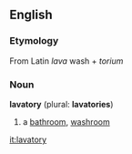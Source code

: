 ==English==

===Etymology===
From Latin ''lava'' wash + ''torium''

===Noun===
'''lavatory''' (plural: '''lavatories''')
# a [[bathroom]], [[washroom]]

[[it:lavatory]]